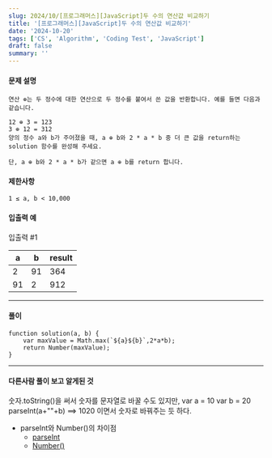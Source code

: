 ```yaml
---
slug: 2024/10/[프로그래머스][JavaScript]두 수의 연산값 비교하기
title: '[프로그래머스][JavaScript]두 수의 연산값 비교하기'
date: '2024-10-20'
tags: ['CS', 'Algorithm', 'Coding Test', 'JavaScript']
draft: false
summary: ''
---
```

#### 문제 설명
    연산 ⊕는 두 정수에 대한 연산으로 두 정수를 붙여서 쓴 값을 반환합니다. 예를 들면 다음과 같습니다.

    12 ⊕ 3 = 123
    3 ⊕ 12 = 312
    양의 정수 a와 b가 주어졌을 때, a ⊕ b와 2 * a * b 중 더 큰 값을 return하는 solution 함수를 완성해 주세요.
    
    단, a ⊕ b와 2 * a * b가 같으면 a ⊕ b를 return 합니다.
#### 제한사항
    1 ≤ a, b < 10,000
#### 입출력 예
입출력 #1


| a	  | b	|result|
|-----|---|------|
| 2	  |91	|364|
| 91	 |2	|912|

---
#### 풀이
````
function solution(a, b) {
    var maxValue = Math.max(`${a}${b}`,2*a*b);
    return Number(maxValue);
}
````
---
#### 다른사람 풀이 보고 알게된 것
숫자.toString()을 써서 숫자를 문자열로 바꿀 수도 있지만,
var a = 10
var b = 20
parseInt(a+""+b) ==> 1020 이면서 숫자로 바꿔주는 듯 하다.

* parseInt와 Number()의 차이점
  * [parseInt](https://developer.mozilla.org/en-US/docs/Web/JavaScript/Reference/Global_Objects/parseInt)
  * [Number()](https://developer.mozilla.org/en-US/docs/Web/JavaScript/Reference/Global_Objects/Number)